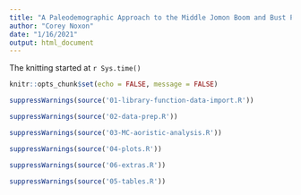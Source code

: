```yaml
---
title: "A Paleodemographic Approach to the Middle Jomon Boom and Bust Population Pattern"
author: "Corey Noxon"
date: "1/16/2021"
output: html_document
---
```


The knitting started at `r Sys.time()`

```r
knitr::opts_chunk$set(echo = FALSE, message = FALSE)
```

```r
suppressWarnings(source('01-library-function-data-import.R'))
```

```r
suppressWarnings(source('02-data-prep.R'))
```

```r
suppressWarnings(source('03-MC-aoristic-analysis.R'))
```

```r
suppressWarnings(source('04-plots.R'))
```

```r
suppressWarnings(source('06-extras.R'))
```

```r
suppressWarnings(source('05-tables.R'))
```
